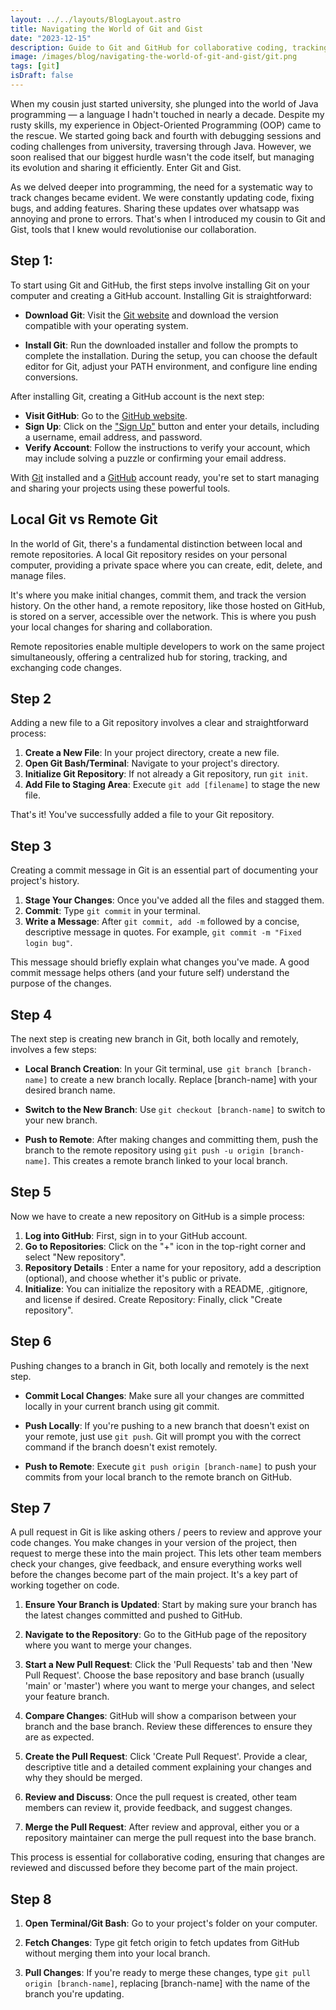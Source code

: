 ```yaml
---
layout: ../../layouts/BlogLayout.astro
title: Navigating the World of Git and Gist
date: "2023-12-15"
description: Guide to Git and GitHub for collaborative coding, tracking changes, and version control.
image: /images/blog/navigating-the-world-of-git-and-gist/git.png
tags: [git]
isDraft: false
---
```


When my cousin just started university, she plunged into the world of Java programming — a language I hadn't touched in nearly a decade. Despite my rusty skills, my experience in Object-Oriented Programming (OOP) came to the rescue. We started going back and fourth with debugging sessions and coding challenges from university, traversing through Java. However, we soon realised that our biggest hurdle wasn't the code itself, but managing its evolution and sharing it efficiently. Enter Git and Gist.

As we delved deeper into programming, the need for a systematic way to track changes became evident. We were constantly updating code, fixing bugs, and adding features. Sharing these updates over whatsapp was annoying and prone to errors. That's when I introduced my cousin to Git and Gist, tools that I knew would revolutionise our collaboration.

## Step 1:

To start using Git and GitHub, the first steps involve installing Git on your computer and creating a GitHub account. Installing Git is straightforward:

- **Download Git**: Visit the [Git website](https://git-scm.com/downloads) and download the version compatible with your operating system.

- **Install Git**: Run the downloaded installer and follow the prompts to complete the installation. During the setup, you can choose the default editor for Git, adjust your PATH environment, and configure line ending conversions.

After installing Git, creating a GitHub account is the next step:

- **Visit GitHub**: Go to the [GitHub website](https://github.com).
- **Sign Up**: Click on the ["Sign Up"](https://github.com/signup) button and enter your details, including a username, email address, and password.
- **Verify Account**: Follow the instructions to verify your account, which may include solving a puzzle or confirming your email address.

With [Git](https://git-scm.com/downloads) installed and a [GitHub](https://github.com) account ready, you're set to start managing and sharing your projects using these powerful tools.

## Local Git vs Remote Git

In the world of Git, there's a fundamental distinction between local and remote repositories. A local Git repository resides on your personal computer, providing a private space where you can create, edit, delete, and manage files.

It's where you make initial changes, commit them, and track the version history. On the other hand, a remote repository, like those hosted on GitHub, is stored on a server, accessible over the network. This is where you push your local changes for sharing and collaboration.

Remote repositories enable multiple developers to work on the same project simultaneously, offering a centralized hub for storing, tracking, and exchanging code changes.

## Step 2

Adding a new file to a Git repository involves a clear and straightforward process:

1. **Create a New File**: In your project directory, create a new file.
2. **Open Git Bash/Terminal**: Navigate to your project's directory.
3. **Initialize Git Repository**: If not already a Git repository, run `git init`.
4. **Add File to Staging Area**: Execute `git add [filename]` to stage the new file.

That's it! You've successfully added a file to your Git repository.

## Step 3

Creating a commit message in Git is an essential part of documenting your project's history.

1. **Stage Your Changes**: Once you've added all the files and stagged them.
2. **Commit**: Type `git commit` in your terminal.
3. **Write a Message**: After `git commit, add -m` followed by a concise, descriptive message in quotes. For example, `git commit -m "Fixed login bug"`.

This message should briefly explain what changes you've made. A good commit message helps others (and your future self) understand the purpose of the changes.

## Step 4

The next step is creating new branch in Git, both locally and remotely, involves a few steps:

- **Local Branch Creation**: In your Git terminal, use` git branch [branch-name]` to create a new branch locally. Replace [branch-name] with your desired branch name.

- **Switch to the New Branch**: Use `git checkout [branch-name]` to switch to your new branch.

- **Push to Remote**: After making changes and committing them, push the branch to the remote repository using `git push -u origin [branch-name]`. This creates a remote branch linked to your local branch.

## Step 5

Now we have to create a new repository on GitHub is a simple process:

1. **Log into GitHub**: First, sign in to your GitHub account.
2. **Go to Repositories**: Click on the "+" icon in the top-right corner and select "New repository".
3. **Repository Details** : Enter a name for your repository, add a description (optional), and choose whether it's public or private.
4. **Initialize**: You can initialize the repository with a README, .gitignore, and license if desired.
   Create Repository: Finally, click "Create repository".

## Step 6

Pushing changes to a branch in Git, both locally and remotely is the next step.

- **Commit Local Changes**: Make sure all your changes are committed locally in your current branch using git commit.

- **Push Locally**: If you're pushing to a new branch that doesn't exist on your remote, just use `git push`. Git will prompt you with the correct command if the branch doesn't exist remotely.

- **Push to Remote**: Execute `git push origin [branch-name]` to push your commits from your local branch to the remote branch on GitHub.

## Step 7

A pull request in Git is like asking others / peers to review and approve your code changes. You make changes in your version of the project, then request to merge these into the main project. This lets other team members check your changes, give feedback, and ensure everything works well before the changes become part of the main project. It's a key part of working together on code.

1. **Ensure Your Branch is Updated**: Start by making sure your branch has the latest changes committed and pushed to GitHub.

2. **Navigate to the Repository**: Go to the GitHub page of the repository where you want to merge your changes.

3. **Start a New Pull Request**: Click the 'Pull Requests' tab and then 'New Pull Request'. Choose the base repository and base branch (usually 'main' or 'master') where you want to merge your changes, and select your feature branch.

4. **Compare Changes**: GitHub will show a comparison between your branch and the base branch. Review these differences to ensure they are as expected.

5. **Create the Pull Request**: Click 'Create Pull Request'. Provide a clear, descriptive title and a detailed comment explaining your changes and why they should be merged.

6. **Review and Discuss**: Once the pull request is created, other team members can review it, provide feedback, and suggest changes.

7. **Merge the Pull Request**: After review and approval, either you or a repository maintainer can merge the pull request into the base branch.

This process is essential for collaborative coding, ensuring that changes are reviewed and discussed before they become part of the main project.

## Step 8

1. **Open Terminal/Git Bash**: Go to your project's folder on your computer.

2. **Fetch Changes**: Type git fetch origin to fetch updates from GitHub without merging them into your local branch.

3. **Pull Changes**: If you're ready to merge these changes, type `git pull origin [branch-name]`, replacing [branch-name] with the name of the branch you're updating.
